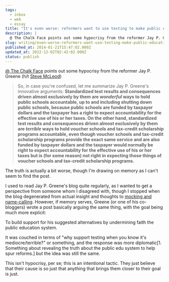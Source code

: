 ```yaml
---
tags:
  - inbox
  - web
  - essay
title: "It's even worse: reformers want to use testing to make public education look bad"
description: |
  @ The Chalk Face points out some hypocrisy from the reformer Jay P. Greene (h/t Steve McLeod) So, in case you’re confused, let me summarize Jay P. Greene’s innovative arguments: Standardized test results and consequences driven almost exclusively by them are wonderful ways to hold public schools accountable, up to and including shutting down public \[…]
slug: writing/even-worse-reformers-want-use-testing-make-public-education-look-bad
published_at: 2014-01-21T15:47:02.000Z
updated_at: 2022-12-02T02:42:02.000Z
status: publish
---
```

[@ The Chalk Face](http://atthechalkface.com/2014/01/20/fordham-and-hess-temporarily-acknowledge-that-reformers-cant-have-it-both-ways/) points out some hypocrisy from the reformer Jay P. Greene (h/t [Steve McLeod](http://dangerouslyirrelevant.org/2014/01/education-reformers-want-double-standards-for-their-schools.html))

> So, in case you're confused, let me summarize Jay P. Greene's innovative arguments: **Standardized test results and consequences driven almost exclusively by them are *wonderful* ways to hold public schools accountable, up to and including shutting down public schools, because public schools are funded by taxpayer dollars and the taxpayer has a right to expect accountability for the effective use of his or her taxes. On the other hand, standardized test results and consequences driven almost exclusively by them are *terrible* ways to hold voucher schools and tax-credit scholarship programs accountable, even though voucher schools and tax-credit scholarship programs provide the exact same service and are also funded by taxpayer dollars and the taxpayer would normally be right to expect accountability for the effective use of his or her taxes but is (for some reason) not right in expecting those things of voucher schools and tax-credit scholarship programs.**

The truth is actually a bit worse, though I'm drawing on memory as I can't seem to find the post.

I used to read Jay P. Greene's blog quite regularly, as I wanted to get a perspective from someone whom I disagreed with, though I stopped when the blog degenerated from actual insight and thoughts to [mocking and name-calling](http://jaypgreene.com/2013/07/12/being-a-luddite-is-an-act-of-absurdity/). However, if memory serves, Greene (or one of his co-bloggers) wrote a post basically arguing the same thing, with the goal being much more explicit:

To build support for his suggested alternatives by undermining faith the public education system.

It was couched in terms of "why support testing when you know it's mediocre/terrible?" or something, and the response was more diplomatic\[1. Something about revealing the truth about the public edu system to help spur reforms.] but the idea was still the same.

This isn't hypocrisy, per se; this is an intentional tactic. They just believe that their cause is so just that anything that brings them closer to their goal is just.
